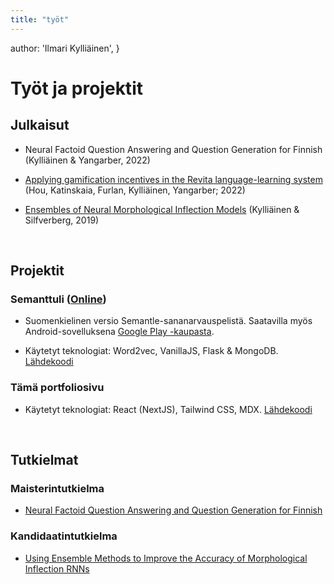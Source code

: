 ```yaml
---
title: "työt"
---
```


  author: 'Ilmari Kylliäinen',
}


# Työt ja projektit


## Julkaisut

* Neural Factoid Question Answering and Question Generation for Finnish (Kylliäinen & Yangarber, 2022)

* [Applying gamification incentives in the Revita language-learning system](http://www.lrec-conf.org/proceedings/lrec2022/workshops/Games/pdf/2022.games-1.2.pdf) (Hou, Katinskaia, Furlan, Kylliäinen, Yangarber; 2022)

* [Ensembles of Neural Morphological Inflection Models](https://aclanthology.org/W19-6132/) (Kylliäinen & Silfverberg, 2019)

<br />

## Projektit

### Semanttuli ([Online](https://semanttuli.herokuapp.com/))

* Suomenkielinen versio Semantle-sananarvauspelistä. Saatavilla myös Android-sovelluksena [Google Play -kaupasta](https://play.google.com/store/apps/details?id=com.herokuapp.semanttuli.twa).

* Käytetyt teknologiat: Word2vec, VanillaJS, Flask & MongoDB. [Lähdekoodi](https://github.com/ilmarikyl/semanttuli)

### Tämä portfoliosivu

* Käytetyt teknologiat: React (NextJS), Tailwind CSS, MDX. [Lähdekoodi](https://github.com/ilmarikyl/ilmari)

<br />

## Tutkielmat

### Maisterintutkielma

* [Neural Factoid Question Answering and Question Generation for Finnish](https://helda.helsinki.fi/handle/10138/344973)

### Kandidaatintutkielma

* [Using Ensemble Methods to Improve the Accuracy of Morphological Inflection RNNs](https://github.com/ilmarikyl/ba-thesis/blob/master/thesis_final_version.pdf)



